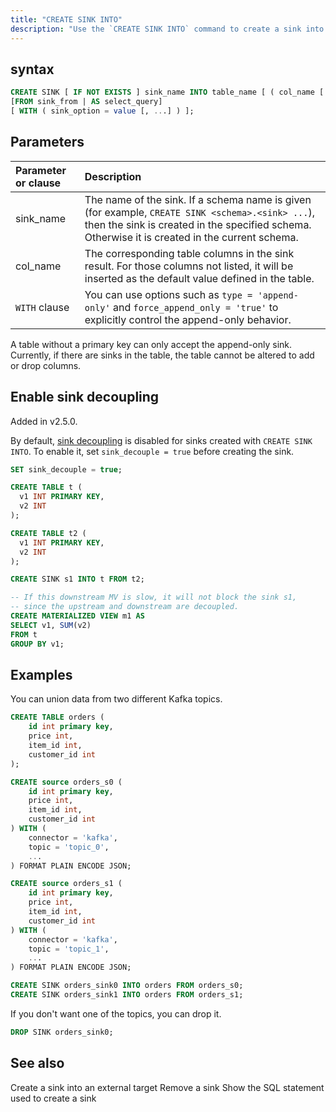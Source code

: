 ```yaml
---
title: "CREATE SINK INTO"
description: "Use the `CREATE SINK INTO` command to create a sink into RisingWave's table."
---
```


## syntax

```sql
CREATE SINK [ IF NOT EXISTS ] sink_name INTO table_name [ ( col_name [ , ... ] ) ]
[FROM sink_from | AS select_query]
[ WITH ( sink_option = value [, ...] ) ];
```

## Parameters

| Parameter or clause | Description                                                                                                                                                                                      |
| :------------------ | :----------------------------------------------------------------------------------------------------------------------------------------------------------------------------------------------- |
| sink\_name          | The name of the sink. If a schema name is given (for example, `CREATE SINK <schema>.<sink> ...`), then the sink is created in the specified schema. Otherwise it is created in the current schema. |
| col\_name           | The corresponding table columns in the sink result. For those columns not listed, it will be inserted as the default value defined in the table.                                                 |
| `WITH` clause           | You can use options such as `type = 'append-only'` and `force_append_only = 'true'` to explicitly control the append-only behavior.                                                 |

<Note>
A table without a primary key can only accept the append-only sink.
</Note>

<Note>
Currently, if there are sinks in the table, the table cannot be altered to add or drop columns.
</Note>

## Enable sink decoupling

<Note>
Added in v2.5.0.
</Note>

By default, [sink decoupling](/delivery/overview#sink-decoupling) is disabled for sinks created with `CREATE SINK INTO`. To enable it, set `sink_decouple = true` before creating the sink.

```sql
SET sink_decouple = true;

CREATE TABLE t (
  v1 INT PRIMARY KEY,
  v2 INT
);

CREATE TABLE t2 (
  v1 INT PRIMARY KEY,
  v2 INT
);

CREATE SINK s1 INTO t FROM t2;

-- If this downstream MV is slow, it will not block the sink s1,
-- since the upstream and downstream are decoupled.
CREATE MATERIALIZED VIEW m1 AS
SELECT v1, SUM(v2)
FROM t
GROUP BY v1;
```

## Examples

You can union data from two different Kafka topics.

```sql
CREATE TABLE orders (
    id int primary key,
    price int,
    item_id int,
    customer_id int
);

CREATE source orders_s0 (
    id int primary key,
    price int,
    item_id int,
    customer_id int
) WITH (
    connector = 'kafka',
    topic = 'topic_0',
    ...
) FORMAT PLAIN ENCODE JSON;

CREATE source orders_s1 (
    id int primary key,
    price int,
    item_id int,
    customer_id int
) WITH (
    connector = 'kafka',
    topic = 'topic_1',
    ...
) FORMAT PLAIN ENCODE JSON;

CREATE SINK orders_sink0 INTO orders FROM orders_s0;
CREATE SINK orders_sink1 INTO orders FROM orders_s1;
```

If you don't want one of the topics, you can drop it.

```sql
DROP SINK orders_sink0;
```

## See also

<CardGroup>
  <Card
    title="CREATE SINK"
    icon="plus"
    icontype="solid"
    href="/sql/commands/sql-create-sink"
  >
    Create a sink into an external target
  </Card>
  <Card
    title="DROP SINK"
    icon="trash"
    icontype="solid"
    href="/sql/commands/sql-drop-sink"
  >
    Remove a sink
  </Card>
  <Card
    title="SHOW CREATE SINK"
    icon="eye"
    icontype="solid"
    href="/sql/commands/sql-show-create-sink"
  >
    Show the SQL statement used to create a sink
  </Card>
</CardGroup>

